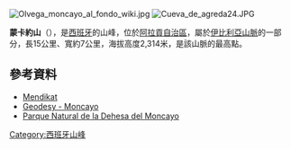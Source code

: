 [[Image:Olvega_moncayo_al_fondo_wiki.jpg|right]]
[[Image:Cueva_de_agreda24.JPG|thumb]]

{{Coord|41|47|17|N|1|50|18|W|display=title}}

'''蒙卡約山'''（{{lang-es|Moncayo}}），是[[西班牙|西班牙]]的山峰，位於[[阿拉貢自治區|阿拉貢自治區]]，屬於[[伊比利亞山脈|伊比利亞山脈]]的一部分，長15公里、寬約7公里，海拔高度2,314米，是該山脈的最高點。

==參考資料==
*[http://mendikat.net Mendikat] {{Wayback|url=http://mendikat.net/ |date=20110225113613 }}
*[https://web.archive.org/web/20070927005658/http://www.ign.es/ign/home/geodesia/serdag/VerticeResena.jsp?vertice=35207&usuario=adm&contra=adm Geodesy - Moncayo]
*[http://www.turismodezaragoza.es/provincia/naturaleza.php?item=98 Parque Natural de la Dehesa del Moncayo] {{Wayback|url=http://www.turismodezaragoza.es/provincia/naturaleza.php?item=98 |date=20120403224832 }} {{es}}

{{Spain-geo-stub}}
[[Category:西班牙山峰|Category:西班牙山峰]]